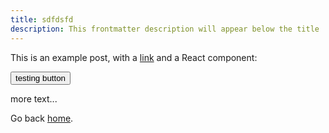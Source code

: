 ```yaml
---
title: sdfdsfd
description: This frontmatter description will appear below the title
---
```


This is an example post, with a [link](https://nextjs.org) and a React component:

<Button>testing button</Button>

more text...

Go back [home](/).

